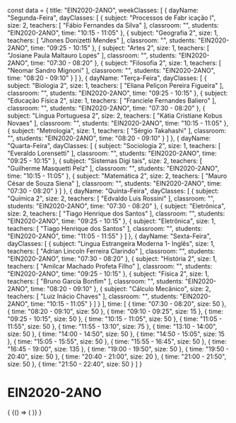 const data = {
  title: "EIN2020-2ANO",
  weekClasses: [
    {
      dayName: "Segunda-Feira",
      dayClasses: [
        {
          subject: "Processos de Fabr icação I",
          size: 2,
          teachers: [
            "Fábio Fernandes da Silva"
          ],
          classroom: "",
          students: "EIN2020-2ANO",
          time: "10:15 - 11:05"
        },
        {
          subject: "Geografia 2",
          size: 1,
          teachers: [
            "Jhones Donizetti Mendes"
          ],
          classroom: "",
          students: "EIN2020-2ANO",
          time: "09:25 - 10:15"
        },
        {
          subject: "Artes 2",
          size: 1,
          teachers: [
            "Josiane Paula Maltauro Lopes"
          ],
          classroom: "",
          students: "EIN2020-2ANO",
          time: "07:30 - 08:20"
        },
        {
          subject: "Filosofia 2",
          size: 1,
          teachers: [
            "Neomar Sandro Mignoni"
          ],
          classroom: "",
          students: "EIN2020-2ANO",
          time: "08:20 - 09:10"
        }
      ]
    },
    {
      dayName: "Terça-Feira",
      dayClasses: [
        {
          subject: "Biologia 2",
          size: 1,
          teachers: [
            "Eliana Peliçon Pereira Figueira"
          ],
          classroom: "",
          students: "EIN2020-2ANO",
          time: "09:25 - 10:15"
        },
        {
          subject: "Educação Física 2",
          size: 1,
          teachers: [
            "Franciele Fernandes Baliero"
          ],
          classroom: "",
          students: "EIN2020-2ANO",
          time: "07:30 - 08:20"
        },
        {
          subject: "Língua Portuguesa 2",
          size: 2,
          teachers: [
            "Kátia Cristiane Kobus Novaes"
          ],
          classroom: "",
          students: "EIN2020-2ANO",
          time: "10:15 - 11:05"
        },
        {
          subject: "Metrologia",
          size: 1,
          teachers: [
            "Sérgio Takahashi"
          ],
          classroom: "",
          students: "EIN2020-2ANO",
          time: "08:20 - 09:10"
        }
      ]
    },
    {
      dayName: "Quarta-Feira",
      dayClasses: [
        {
          subject: "Sociologia 2",
          size: 1,
          teachers: [
            "Everaldo Lorensetti"
          ],
          classroom: "",
          students: "EIN2020-2ANO",
          time: "09:25 - 10:15"
        },
        {
          subject: "Sistemas Digi tais",
          size: 2,
          teachers: [
            "Guilherme Masquetti Pelz"
          ],
          classroom: "",
          students: "EIN2020-2ANO",
          time: "10:15 - 11:05"
        },
        {
          subject: "Matemática 2",
          size: 2,
          teachers: [
            "Mauro César de Souza Siena"
          ],
          classroom: "",
          students: "EIN2020-2ANO",
          time: "07:30 - 08:20"
        }
      ]
    },
    {
      dayName: "Quinta-Feira",
      dayClasses: [
        {
          subject: "Química 2",
          size: 2,
          teachers: [
            "Edvaldo Luis Rossini"
          ],
          classroom: "",
          students: "EIN2020-2ANO",
          time: "07:30 - 08:20"
        },
        {
          subject: "Eletrônica",
          size: 2,
          teachers: [
            "Tiago Henrique dos Santos"
          ],
          classroom: "",
          students: "EIN2020-2ANO",
          time: "09:25 - 10:15"
        },
        {
          subject: "Eletrônica",
          size: 1,
          teachers: [
            "Tiago Henrique dos Santos"
          ],
          classroom: "",
          students: "EIN2020-2ANO",
          time: "11:05 - 11:55"
        }
      ]
    },
    {
      dayName: "Sexta-Feira",
      dayClasses: [
        {
          subject: "Lingua Estrangeira Moderna 1- Inglês",
          size: 1,
          teachers: [
            "Adrian Lincoln Ferreira Clarindo"
          ],
          classroom: "",
          students: "EIN2020-2ANO",
          time: "07:30 - 08:20"
        },
        {
          subject: "História 2",
          size: 1,
          teachers: [
            "Amilcar Machado Profeta Filho"
          ],
          classroom: "",
          students: "EIN2020-2ANO",
          time: "09:25 - 10:15"
        },
        {
          subject: "Física 2",
          size: 1,
          teachers: [
            "Bruno Garcia Bonfim"
          ],
          classroom: "",
          students: "EIN2020-2ANO",
          time: "08:20 - 09:10"
        },
        {
          subject: "Cálculo Mecânico",
          size: 2,
          teachers: [
            "Luiz Inácio Chaves"
          ],
          classroom: "",
          students: "EIN2020-2ANO",
          time: "10:15 - 11:05"
        }
      ]
    }
  ],
  time: [
    {
      time: "07:30 - 08:20",
      size: 50
    },
    {
      time: "08:20 - 09:10",
      size: 50
    },
    {
      time: "09:10 - 09:25",
      size: 15
    },
    {
      time: "09:25 - 10:15",
      size: 50
    },
    {
      time: "10:15 - 11:05",
      size: 50
    },
    {
      time: "11:05 - 11:55",
      size: 50
    },
    {
      time: "11:55 - 13:10",
      size: 75
    },
    {
      time: "13:10 - 14:00",
      size: 50
    },
    {
      time: "14:00 - 14:50",
      size: 50
    },
    {
      time: "14:50 - 15:05",
      size: 15
    },
    {
      time: "15:05 - 15:55",
      size: 50
    },
    {
      time: "15:55 - 16:45",
      size: 50
    },
    {
      time: "16:45 - 19:00",
      size: 135
    },
    {
      time: "19:00 - 19:50",
      size: 50
    },
    {
      time: "19:50 - 20:40",
      size: 50
    },
    {
      time: "20:40 - 21:00",
      size: 20
    },
    {
      time: "21:00 - 21:50",
      size: 50
    },
    {
      time: "21:50 - 22:40",
      size: 50
    }
  ]
}

# EIN2020-2ANO

<div>
  {
    <BrowserOnly>
      {() => (
        <Grid
          title={data.title}
          weekClasses={data.weekClasses}
          time={data.time}
        />
      )}
    </BrowserOnly>
  }
</div>
